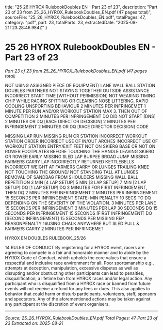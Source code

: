   title: "25 26 HYROX RulebookDoubles EN - Part 23 of 23",
  description: "Part 23 of 23 from 25_26_HYROX_RulebookDoubles_EN.pdf (47 pages total)",
  sourceFile: "25_26_HYROX_RulebookDoubles_EN.pdf",
  totalPages: 47,
  category: "pdf",
  part: 23,
  totalParts: 23,
  extractedDate: "2025-08-21T23:28:46.984Z"
}

# 25 26 HYROX RulebookDoubles EN - Part 23 of 23

*Part 23 of 23 from 25_26_HYROX_RulebookDoubles_EN.pdf (47 pages total)*

NOT USING ASSIGNED PIECE OF EQUIPMENT/
LANE WALL BALL STATION
DOUBLES PARTNERS NOT STAYING TOGETHER
OUTSIDE ASSISTANCE
INCORRECT START TIME [WITHOUT PERMISSION]
NOT WEARING TIMING CHIP WHILE RACING
SPITTING OR CLEARING NOSE
LITTERING, RAPID COOLING
UNSPORTING BEHAVIOUR
2 MINUTES PER INFRINGEMET
1 MINUTE PER RUN AND/OR WORKOUT STATION
MAX 3. THEN OUT OF COMPETITION
2 MINUTES PER INFRINGEMENT
DQ
DID NOT START [DNS]
2 MINUTES OR DQ [RACE DIRECTOR DECISION]
2 MINUTES PER INFRINGEMENT
2 MINUTES OR DQ [RACE DIRECTOR DECISION]
CODE

MISSING LAP RUN
MISSING RUN OR STATION
INCORRECT WORKOUT STATION ORDER
INCORRECT USE OF IN/OUT ARCHES
INCORRECT USE OF WORKOUT STATION
ENTRY/EXIT
FEET NOT ON SKIERG BASE OR NOT ON ROWER
FOOTPLATES BEFORE TOUCHING THE HANDLE
LEAVING SKIERG OR ROWER EARLY
MISSING SLED LAP
BURPEE BROAD JUMP
MISSING FARMERS CARRY LAP
INCORRECTLY RETURNED KETTLEBELLS
INCORRECT WEIGHT AT FARMERS CARRY OR
LUNGES
TRAILING KNEE NOT TOUCHING THE GROUND/
NOT STANDING TALL AT LUNGES
REMOVAL OF SANDBAG FROM SHOULDERS
MISSING WALL BALL REPETITION
3 MIN [4 LAP SETUP]
5 MIN [3 LAP SETUP]
7 MIN [2 LAP SETUP]
DQ [1 LAP SETUP]
DQ
3 MINUTES FOR FIRST INFRINGEMENT, THEN DQ
2 MINUTES PER INFRINGEMENT
2 MINUTES PER INFRINGEMENT
15 SECONDS PER INFRINGEMENT
STATE: MIN PENALTY 10 SECS TO DQ DEPENDING ON
THE SEVERITY OF THE VIOLATION.
3 MINUTES PER LANE
15 SECONDS PER INFRINGEMENT
3 MINUTES PER LAP
30 SECONDS
DQ
15 SECONDS PER INFRINGEMENT
15 SECONDS [FIRST INFRINGEMENT]
DQ [SECOND INFRINGEMENT]
15 SECONDS PER MISSING REP
REASONPENALTY
16USING CHALK ANYWHERE BUT SLED PULL &
FARMERS CARRY
2 MINUTES PER INFRINGEMET

HYROX EN DOUBLES RULEBOOK_25/26

14 RULES OF
CONDUCT
By registering for a HYROX event, racers are agreeing
to compete in a fair and honorable manner and to
abide by the HYROX Code of Conduct, which upholds
the core values that ensure a respectful and inclusive
race environment for all.
Poor sportsmanship e.g., attempts at deception,
manipulation, excessive disputes as well as
disrupting and/or obstructing other participants can
lead to penalties, disqualification, a lifetime ban from
HYROX races and/or legal action.
Any participant who is disqualified from a HYROX race
or banned from future events will not receive a refund
for any fees or dues. This also applies to behavior that
could harm or disturb participants, volunteers, staff,
sponsors and spectators. Any of the aforementioned
actions may be taken against any participant at the
discretion of event organisers.

---

*Source: 25_26_HYROX_RulebookDoubles_EN.pdf*
*Total Pages: 47*
*Part 23 of 23*
*Extracted on: 2025-08-21*
